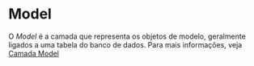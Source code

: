 <text xml:space="preserve">
= Model =
O ''Model'' é a camada que representa os objetos de modelo, geralmente ligados a uma tabela do banco de dados.
Para mais informações, veja [[>model/model|Camada Model]]
</text>
